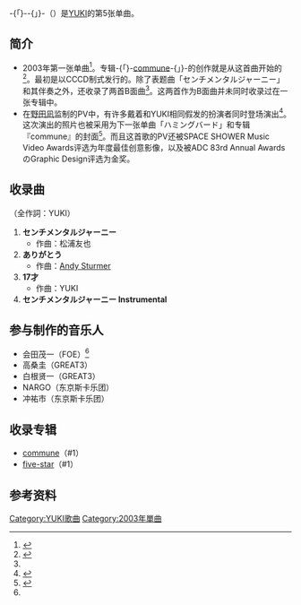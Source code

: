 {{Infobox Single|Name=Sentimental Journey<br />{{lang|ja|センチメンタルジャーニー}}|Artist=[[YUKI_(歌手)|YUKI]]|Album=[[commune_(专辑)|commune]]|B-side=ありがとう<br />17才|Released=2003年2月19日|Format=[[单曲|单曲]]|Genre=[[J-POP|J-POP]]|Length=20[[分|分]]47[[秒|秒]]|Label=[[Epic_Records_Japan|Epic Records Japan]]|Chart position=* 17位（[[Oricon公信榜|Oricon公信榜]]）|Last single=[[スタンドアップ!シスター|スタンドアップ!シスター]]<br />（2002年）|This single='''センチメンタルジャーニー'''<br />（2003年）|Next single=[[ハミングバード_(YUKI的歌曲)|ハミングバード]]<br />（2003年）}}
-{「}-'''{{lang|en|Sentimental Journey}}'''-{」}-（{{lang-ja|センチメンタルジャーニー}}）是[[YUKI_(歌手)|YUKI]]的第5张单曲。

== 简介 ==
* 2003年第一张单曲<ref name=":0">{{Cite web|url=http://www.sonymusic.co.jp/Music/Info/YUKI/disco/archive/?ESCL-2723|title=YUKI｜Discography｜センチメンタルジャーニー|accessdate=2016-11-03|author=|date=|publisher=Epic Records Japan|archive-date=2016-11-04|archive-url=https://web.archive.org/web/20161104020426/http://www.sonymusic.co.jp/Music/Info/YUKI/disco/archive/?ESCL-2723|dead-url=no}}</ref>。专辑-{「}-[[commune|commune]]-{」}-的创作就是从这首曲开始的<ref>{{Cite web|url=http://www.sonymusic.co.jp/Music/Info/YUKI/disco/commune.html|title=YUKI Interview｜ニューアルバム 「commune」の全曲解説|accessdate=2016-11-02|author=早川加奈子|date=2003|publisher=Sony Music Japan|archive-date=2006-08-13|archive-url=https://web.archive.org/web/20060813211209/http://www.sonymusic.co.jp/Music/Info/YUKI/disco/commune.html|dead-url=no}}</ref>。最初是以CCCD制式发行的。除了表题曲「センチメンタルジャーニー」和其伴奏之外，还收录了两首B面曲<ref name=":0" />。这两首作为B面曲并未同时收录过在一张专辑中。
* 在[[野田凪|野田凪]]监制的PV中，有许多戴着和YUKI相同假发的扮演者同时登场演出<ref>{{Cite web|url=http://www.excite.co.jp/dazed_people/noda_nagi.dcg|title=DAZED&Excite｜DAZED PEOPLE｜野田凪|accessdate=2016-11-03|author=|date=|publisher=エキサイト株式会社|deadurl=yes|archiveurl=https://web.archive.org/web/20160401141024/http://www.excite.co.jp/dazed_people/noda_nagi.dcg|archivedate=2016-04-01}}</ref>。这次演出的照片也被采用为下一张单曲「ハミングバード」和专辑『commune』的封面<ref>{{Cite web|url=http://www.sonymusic.co.jp/Music/Info/YUKI/disco/archive/?ESCL-2400|title=YUKI｜Discography｜commune|accessdate=2016-11-03|author=|date=|publisher=Epic Records Japan|archive-date=2016-11-04|archive-url=https://web.archive.org/web/20161104020525/http://www.sonymusic.co.jp/Music/Info/YUKI/disco/archive/?ESCL-2400|dead-url=no}}</ref>。而且这首歌的PV还被SPACE SHOWER Music Video Awards评选为年度最佳创意影像，以及被ADC 83rd Annual AwardsのGraphic Design评选为金奖。

== 收录曲 ==
（全作詞：YUKI）
# '''センチメンタルジャーニー'''
#* 作曲：松浦友也
# '''ありがとう'''
#* 作曲：[[アンディ・スターマー|Andy Sturmer]]
# '''17才'''
#* 作曲：YUKI
# '''センチメンタルジャーニー Instrumental'''

== 参与制作的音乐人 ==
* 会田茂一（FOE）<ref name=":0" />
* 高桑圭（GREAT3）
* 白根贤一（GREAT3）
* NARGO（东京斯卡乐团）
* 冲祐市（东京斯卡乐团）

== 收录专辑 ==
* [[Commune_(专辑)|commune]]（#1）
* [[five-star|five-star]]（#1）

== 参考资料 ==
{{Reflist}}
{{YUKI}}
[[Category:YUKI歌曲|Category:YUKI歌曲]]
[[Category:2003年單曲|Category:2003年單曲]]